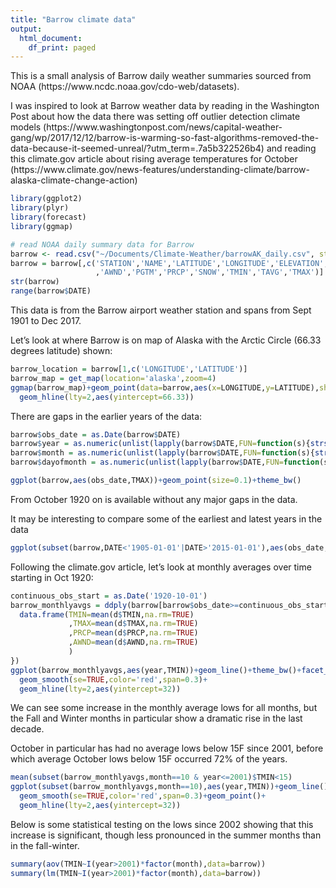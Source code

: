 ```yaml
---
title: "Barrow climate data"
output:
  html_document:
    df_print: paged
---
```


This is a small analysis of Barrow daily weather summaries sourced from NOAA (https://www.ncdc.noaa.gov/cdo-web/datasets). 

I was inspired to look at Barrow weather data by reading in the Washington Post about how the data there was setting off outlier detection climate models (https://www.washingtonpost.com/news/capital-weather-gang/wp/2017/12/12/barrow-is-warming-so-fast-algorithms-removed-the-data-because-it-seemed-unreal/?utm_term=.7a5b322526b4) 
and reading this climate.gov article about rising average temperatures for October (https://www.climate.gov/news-features/understanding-climate/barrow-alaska-climate-change-action)

```r
library(ggplot2)
library(plyr)
library(forecast)
library(ggmap)

# read NOAA daily summary data for Barrow
barrow <- read.csv("~/Documents/Climate-Weather/barrowAK_daily.csv", stringsAsFactors=FALSE)
barrow = barrow[,c('STATION','NAME','LATITUDE','LONGITUDE','ELEVATION','DATE'
                   ,'AWND','PGTM','PRCP','SNOW','TMIN','TAVG','TMAX')]
str(barrow)
range(barrow$DATE)
```

This data is from the Barrow airport weather station and spans from Sept 1901 to Dec 2017. 

Let's look at where Barrow is on map of Alaska with the Arctic Circle (66.33 degrees latitude) shown:

```r
barrow_location = barrow[1,c('LONGITUDE','LATITUDE')]
barrow_map = get_map(location='alaska',zoom=4)
ggmap(barrow_map)+geom_point(data=barrow,aes(x=LONGITUDE,y=LATITUDE),shape=1,color='red',size=3)+
  geom_hline(lty=2,aes(yintercept=66.33))
```


There are gaps in the earlier years of the data:

```r
barrow$obs_date = as.Date(barrow$DATE)
barrow$year = as.numeric(unlist(lapply(barrow$DATE,FUN=function(s){strsplit(s,split='-')[[1]][1]})))
barrow$month = as.numeric(unlist(lapply(barrow$DATE,FUN=function(s){strsplit(s,split='-')[[1]][2]})))
barrow$dayofmonth = as.numeric(unlist(lapply(barrow$DATE,FUN=function(s){strsplit(s,split='-')[[1]][3]})))

ggplot(barrow,aes(obs_date,TMAX))+geom_point(size=0.1)+theme_bw()
```

From October 1920 on is available without any major gaps in the data.

It may be interesting to compare some of the earliest and latest years in the data

```r
ggplot(subset(barrow,DATE<'1905-01-01'|DATE>'2015-01-01'),aes(obs_date,TMAX))+geom_point(size=0.1)+geom_line()+theme_bw()+facet_grid(~I(DATE>'1915-01-01'),scales='free_x')
```

Following the climate.gov article, let's look at monthly averages over time starting in Oct 1920:

```r
continuous_obs_start = as.Date('1920-10-01')
barrow_monthlyavgs = ddply(barrow[barrow$obs_date>=continuous_obs_start,],c('year','month'),function(d){
  data.frame(TMIN=mean(d$TMIN,na.rm=TRUE)
             ,TMAX=mean(d$TMAX,na.rm=TRUE)
             ,PRCP=mean(d$PRCP,na.rm=TRUE)
             ,AWND=mean(d$AWND,na.rm=TRUE)
             )
})
ggplot(barrow_monthlyavgs,aes(year,TMIN))+geom_line()+theme_bw()+facet_wrap(~month)+
  geom_smooth(se=TRUE,color='red',span=0.3)+
  geom_hline(lty=2,aes(yintercept=32))
```

We can see some increase in the monthly average lows for all months, but the Fall and Winter months in particular show a dramatic rise in the last decade. 

October in particular has had no average lows below 15F since 2001, before which average October lows below 15F occurred 72% of the years.

```r
mean(subset(barrow_monthlyavgs,month==10 & year<=2001)$TMIN<15)
ggplot(subset(barrow_monthlyavgs,month==10),aes(year,TMIN))+geom_line()+theme_bw()+facet_wrap(~month)+
  geom_smooth(se=TRUE,color='red',span=0.3)+geom_point()+
  geom_hline(lty=2,aes(yintercept=32))
```

Below is some statistical testing on the lows since 2002 showing that this increase is significant, though less pronounced in the summer months than in the fall-winter.

```r
summary(aov(TMIN~I(year>2001)*factor(month),data=barrow))
summary(lm(TMIN~I(year>2001)*factor(month),data=barrow))
```
